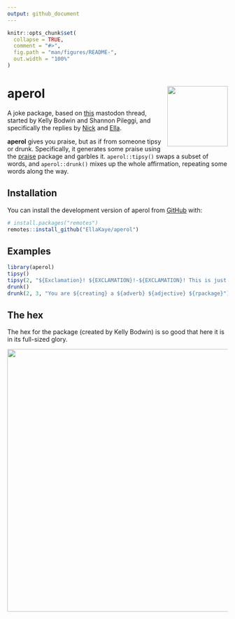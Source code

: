 ```yaml
---
output: github_document
---
```


<!-- README.md is generated from README.Rmd. Please edit that file -->

```r
knitr::opts_chunk$set(
  collapse = TRUE,
  comment = "#>",
  fig.path = "man/figures/README-",
  out.width = "100%"
)
```

# aperol <img src="man/figures/logo.png" align="right" height="138" alt="" />

A joke package, based on [this](https://fosstodon.org/@kellybodwin/112769186345818866) mastodon thread, started by Kelly Bodwin and Shannon Pileggi, and specifically the replies by [Nick](https://aus.social/@njtierney/112770398923583882) and [Ella](https://fosstodon.org/@ellakaye/112771757956362352).


<!-- badges: start -->
<!-- badges: end -->

**aperol** gives you praise, but as if from someone tipsy or drunk. Specifically, it generates some praise using the [praise](https://github.com/rladies/praise) package and garbles it. `aperol::tipsy()` swaps a subset of words, and `aperol::drunk()` mixes up the whole affirmation, repeating some words along the way.

## Installation

You can install the development version of aperol from [GitHub](https://github.com/) with:

``` r
# install.packages("remotes")
remotes::install_github("EllaKaye/aperol")
```

## Examples

```r
library(aperol)
tipsy()
tipsy(2, "${Exclamation}! ${EXCLAMATION}!-${EXCLAMATION}! This is just ${adjective}!")
drunk()
drunk(2, 3, "You are ${creating} a ${adverb} ${adjective} ${rpackage}")
```

## The hex

The hex for the package (created by Kelly Bodwin) is so good that here it is in its full-sized glory.

<img src=aperol_hex.png width="600">